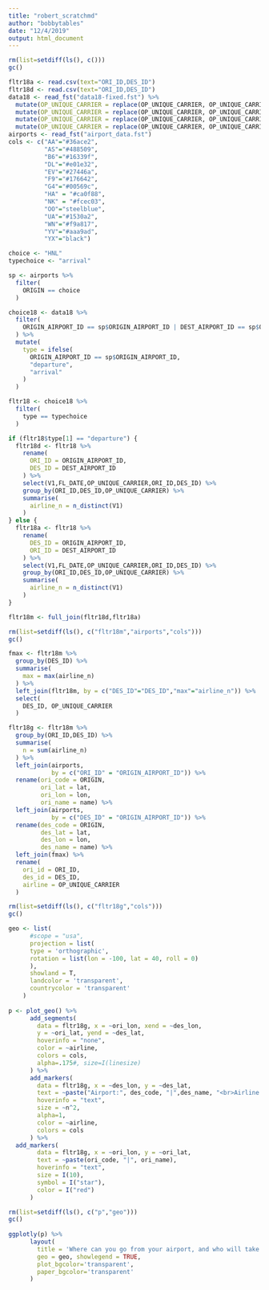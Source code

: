 ```yaml
---
title: "robert_scratchmd"
author: "bobbytables"
date: "12/4/2019"
output: html_document
---
```


```r
rm(list=setdiff(ls(), c()))
gc()

fltr18a <- read.csv(text="ORI_ID,DES_ID")
fltr18d <- read.csv(text="ORI_ID,DES_ID")
data18 <- read_fst("data18-fixed.fst") %>% 
  mutate(OP_UNIQUE_CARRIER = replace(OP_UNIQUE_CARRIER, OP_UNIQUE_CARRIER == "9E", "DL")) %>% 
  mutate(OP_UNIQUE_CARRIER = replace(OP_UNIQUE_CARRIER, OP_UNIQUE_CARRIER == "VX", "AS")) %>% 
  mutate(OP_UNIQUE_CARRIER = replace(OP_UNIQUE_CARRIER, OP_UNIQUE_CARRIER == "MQ", "AA")) %>% 
  mutate(OP_UNIQUE_CARRIER = replace(OP_UNIQUE_CARRIER, OP_UNIQUE_CARRIER == "OH", "AA"))
airports <- read_fst("airport_data.fst")
cols <- c("AA"="#36ace2",
          "AS"="#488509",
          "B6"="#16339f",
          "DL"="#e01e32",
          "EV"="#27446a",
          "F9"="#176642",
          "G4"="#00569c",
          "HA" = "#ca0f88",
          "NK" = "#fcec03",
          "OO"="steelblue",
          "UA"="#1530a2",
          "WN"="#f9a817",
          "YV"="#aaa9ad",
          "YX"="black")

choice <- "HNL"
typechoice <- "arrival"

sp <- airports %>% 
  filter(
    ORIGIN == choice
  )

choice18 <- data18 %>% 
  filter(
    ORIGIN_AIRPORT_ID == sp$ORIGIN_AIRPORT_ID | DEST_AIRPORT_ID == sp$ORIGIN_AIRPORT_ID
  ) %>% 
  mutate(
    type = ifelse(
      ORIGIN_AIRPORT_ID == sp$ORIGIN_AIRPORT_ID,
      "departure",
      "arrival"
    )
  )

fltr18 <- choice18 %>% 
  filter(
    type == typechoice
  )

if (fltr18$type[1] == "departure") {
  fltr18d <- fltr18 %>% 
    rename(
      ORI_ID = ORIGIN_AIRPORT_ID,
      DES_ID = DEST_AIRPORT_ID
    ) %>% 
    select(V1,FL_DATE,OP_UNIQUE_CARRIER,ORI_ID,DES_ID) %>% 
    group_by(ORI_ID,DES_ID,OP_UNIQUE_CARRIER) %>% 
    summarise(
      airline_n = n_distinct(V1)
    ) 
} else {
  fltr18a <- fltr18 %>% 
    rename(
      DES_ID = ORIGIN_AIRPORT_ID,
      ORI_ID = DEST_AIRPORT_ID
    ) %>% 
    select(V1,FL_DATE,OP_UNIQUE_CARRIER,ORI_ID,DES_ID) %>% 
    group_by(ORI_ID,DES_ID,OP_UNIQUE_CARRIER) %>% 
    summarise(
      airline_n = n_distinct(V1)
    ) 
}

fltr18m <- full_join(fltr18d,fltr18a)

rm(list=setdiff(ls(), c("fltr18m","airports","cols")))
gc()

fmax <- fltr18m %>% 
  group_by(DES_ID) %>% 
  summarise(
    max = max(airline_n)
  ) %>% 
  left_join(fltr18m, by = c("DES_ID"="DES_ID","max"="airline_n")) %>% 
  select(
    DES_ID, OP_UNIQUE_CARRIER
  )

fltr18g <- fltr18m %>% 
  group_by(ORI_ID,DES_ID) %>% 
  summarise(
    n = sum(airline_n)
  ) %>% 
  left_join(airports,
            by = c("ORI_ID" = "ORIGIN_AIRPORT_ID")) %>% 
  rename(ori_code = ORIGIN,
         ori_lat = lat,
         ori_lon = lon,
         ori_name = name) %>% 
  left_join(airports,
            by = c("DES_ID" = "ORIGIN_AIRPORT_ID")) %>% 
  rename(des_code = ORIGIN,
         des_lat = lat,
         des_lon = lon,
         des_name = name) %>% 
  left_join(fmax) %>% 
  rename(
    ori_id = ORI_ID,
    des_id = DES_ID,
    airline = OP_UNIQUE_CARRIER
  )

rm(list=setdiff(ls(), c("fltr18g","cols")))
gc()

geo <- list(
      #scope = "usa",
      projection = list(
      type = 'orthographic',
      rotation = list(lon = -100, lat = 40, roll = 0)
      ),
      showland = T,
      landcolor = 'transparent',
      countrycolor = 'transparent'
    )
    
p <- plot_geo() %>%
      add_segments(
        data = fltr18g, x = ~ori_lon, xend = ~des_lon,
        y = ~ori_lat, yend = ~des_lat,
        hoverinfo = "none",
        color = ~airline,
        colors = cols,
        alpha=.175#, size=I(linesize)
      ) %>% 
      add_markers(
        data = fltr18g, x = ~des_lon, y = ~des_lat, 
        text = ~paste("Airport:", des_code, "|",des_name, "<br>Airline with most flights:", airline), 
        hoverinfo = "text",
        size = ~n^2, 
        alpha=1,
        color = ~airline,
        colors = cols
      ) %>% 
  add_markers(
        data = fltr18g, x = ~ori_lon, y = ~ori_lat, 
        text = ~paste(ori_code, "|", ori_name), 
        hoverinfo = "text",
        size = I(10),
        symbol = I("star"),
        color = I("red")
      )

rm(list=setdiff(ls(), c("p","geo")))
gc()
    
ggplotly(p) %>% 
      layout(
        title = 'Where can you go from your airport, and who will take you there?',
        geo = geo, showlegend = TRUE,
        plot_bgcolor='transparent',
        paper_bgcolor='transparent'
      )
```

